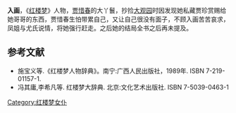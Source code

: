 {{no footnotes|time=2019-06-17T08:30:29+00:00}}
{{refimprove|time=2019-06-17T08:30:29+00:00}}
'''入画'''，《[[红楼梦|红楼梦]]》人物，[[贾惜春|贾惜春]]的大丫鬟，抄捡[[大观园|大观园]]时因发现她私藏贾珍赏赐给她哥哥的东西，贾惜春生怕带累自己，又让自己很没有面子，不顾入画苦苦哀求，凤姐与尤氏说情，将她强行赶走。之后她的结局全书之后再未提及。

== 参考文献 ==
* 施宝义等.《红楼梦人物辞典》。南宁:广西人民出版社，1989年. ISBN 7-219-01157-1.
* 冯其庸,李希凡等. 红楼梦大辞典. 北京:文化艺术出版社. ISBN 7-5039-0463-1

{{Fict-char-stub}}

[[Category:红楼梦女仆|Category:红楼梦女仆]]